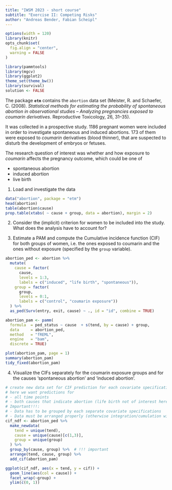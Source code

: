 ```yaml
---
title: "IWSM 2023 - short course"
subtitle: "Exercise II: Competing Risks"
author: "Andreas Bender, Fabian Scheipl"
---
```


```r
options(width = 120)
library(knitr)
opts_chunk$set(
  fig.align = "center",
  warning = FALSE
)
```



```r
library(pammtools)
library(mgcv)
library(ggplot2)
theme_set(theme_bw())
library(survival)
solution <- FALSE
```


The package **`etm`** contains the `abortion` data set (Meister, R. and Schaefer, C. (2008). *Statistical methods for estimating the probability of spontaneous abortion in observational studies – Analyzing pregnancies exposed to coumarin derivatives*. Reproductive Toxicology, 26, 31–35).

It was collected in a prospective study. 1186 pregnant women were included in order to investigate spontaneous and induced abortions. 173 of them were exposed to *coumarin* derivatives (blood thinner), that are suspected to disturb the development of embryos or fetuses.

The research question of interest was whether and how exposure to *coumarin* affects the pregnancy outcome, which could be one of

- spontaneous abortion
- induced abortion
- live birth


1. Load and investigate the data

```r
data("abortion", package = "etm")
head(abortion)
table(abortion$cause)
prop.table(xtabs( ~ cause + group, data = abortion), margin = 2)
```

2. Consider the (implicit) criterion for women to be included into the study.
What does the analysis have to account for?


3. Estimate a PAM and compute the Cumulative incidence function (CIF) for both groups of women, i.e. the ones exposed to coumarin and the ones without exposure (specified by the `group` variable).


```r
abortion_ped <- abortion %>%
  mutate(
    cause = factor(
      cause,
      levels = 1:3,
      labels = c("induced", "life birth", "spontaneous")),
    group = factor(
      group,
      levels = 0:1,
      labels = c("control", "coumarin exposure"))
  ) %>%
  as_ped(Surv(entry, exit, cause) ~ ., id = "id", combine = TRUE)

abortion_pam <- pamm(
  formula  = ped_status ~ cause  + s(tend, by = cause) + group,
  data     = abortion_ped,
  method   = "fREML",
  engine   = "bam",
  discrete = TRUE)

plot(abortion_pam, page = 1)
summary(abortion_pam)
tidy_fixed(abortion_pam)
```


4. Visualize the CIFs separately for the coumarin exposure groups and for the
causes ‘spontaneous abortion’ and ‘induced abortion’.


```r
# create new data set for CIF prediction for each covariate specification of interest
# here we want predictions for
# - all time points
# - both causes that indicate abortion (life birth not of interest here)
# Important!!!:
# - Data has to be grouped by each separate covariate specifications
# - Data must be arranged properly (otherwise integration/cumulation will yield results)
cif_ndf <- abortion_ped %>%
  make_newdata(
    tend = unique(tend),
    cause = unique(cause)[c(1,3)],
    group = unique(group)
  ) %>%
  group_by(cause, group) %>%  # !!! important
  arrange(tend, cause, group) %>%
  add_cif(abortion_pam)

ggplot(cif_ndf, aes(x = tend, y = cif)) +
  geom_line(aes(col = cause)) +
  facet_wrap(~group) +
  ylim(c(0, 1))
```
